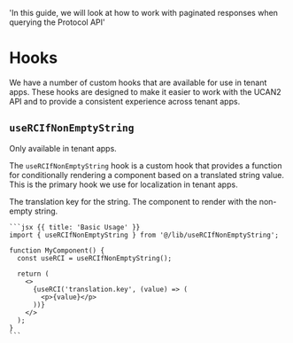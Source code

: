   'In this guide, we will look at how to work with paginated responses when querying the Protocol API'

# Hooks

We have a number of custom hooks that are available for use in tenant apps. These hooks are designed to make it easier to work with the UCAN2 API and to provide a consistent experience across tenant apps.

## `useRCIfNonEmptyString`

<Note>
  Only available in tenant apps. 
</Note>

The `useRCIfNonEmptyString` hook is a custom hook that provides a function for conditionally rendering a component based on a translated string value. This is the primary hook we use for localization in tenant apps.

<Row>
  <Col>
    <Properties>
      <Property name="value" type="string">
        The translation key for the string.
      </Property>
      <Property name="component" type="JSX.Element">
        The component to render with the non-empty string.
      </Property>
    </Properties>
  </Col>
  <Col>

    ```jsx {{ title: 'Basic Usage' }}
    import { useRCIfNonEmptyString } from '@/lib/useRCIfNonEmptyString';

    function MyComponent() {
      const useRCI = useRCIfNonEmptyString();

      return (
        <>
          {useRCI('translation.key', (value) => (
            <p>{value}</p>
          ))}
        </>
      );
    }
    ```
  </Col>
</Row>
